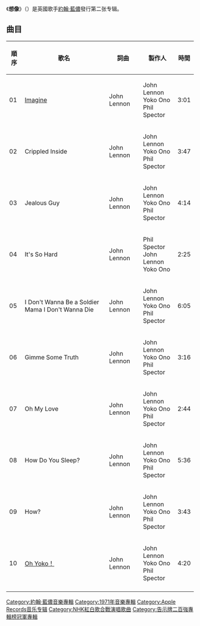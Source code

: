 {{noteTA
|G1=Show
|1=zh-cn:列侬; zh-tw:藍儂; zh-hk:連儂;
}}<includeonly></includeonly>
{{Infobox Album
| Name        = 想像
| Type        = [[專輯|專輯]]
| Artist      = [[約翰·藍儂|約翰·藍儂]]
| Cover       = 
| Released    = 1971年9月9日（美國）<br />1971年10月8日（英國）
| Recorded    = 1971年6月23日－1971年7月5日<br />伯克郡<br />{{tsl|en|Tittenhurst Park|Ascot Sound Studios}}<br />1971年7月<br />紐約<br />{{tsl|en|Record Plant Studios|Record Plant Studios}}
| Genre       = [[摇滚|摇滚]]
| Length      = 39:29
| Label       = [[苹果唱片|Apple]]<br />[[EMI|EMI]]
| Language    = [[英語|英語]]
| Producer    = [[約翰·藍儂|約翰·藍儂]]<br /> [[小野洋子|小野洋子]]<br />[[Phil_Spector|Phil Spector]]
| Reviews     = 
*[[Allmusic|Allmusic]] {{Rating|5|5}}  [http://www.allmusic.com/album/imagine-r11531 link]
*''[[Rolling_Stone|Rolling Stone]]'' {{Rating|4|5}} [http://www.rollingstone.com/reviews/album/245217 link]
*''[[Robert_Christgau|Robert Christgau]]'' (A) [http://robertchristgau.com/get_artist.php?name=john+lennon link]
| Last album  = [[約翰藍儂/塑膠小野樂團|約翰藍儂/塑膠小野樂團]]<br />（1970）
| This album  = '''Imagine'''<br />（1971）
| Next album  = [[Mind_Games|Mind Games]]<br />（1973）
| Misc        =   {{Singles
  | Name          = 想像
  | Type          = studio
  | Single 1      = 想像
  | Single 1 date = 1971年10月11日 
  }}
}}

《'''想像'''》（{{lang-en|'''Imagine'''}}）是英國歌手[[約翰·藍儂|約翰·藍儂]]發行第二张专辑。

== 曲目 ==
{| class="wikitable"
! 順序 !! 歌名 !! 詞曲 !!製作人 !! 時間
|-
| 01 || [[Imagine_(歌曲)|Imagine]] ||John Lennon||John Lennon<br />Yoko Ono<br />Phil Spector|| 3:01
|-
| 02 || Crippled Inside ||John Lennon||John Lennon<br />Yoko Ono<br />Phil Spector|| 3:47
|-
| 03 || Jealous Guy ||John Lennon||John Lennon<br />Yoko Ono<br />Phil Spector|| 4:14
|-
| 04 || It's So Hard ||John Lennon||Phil Spector<br />John Lennon<br />Yoko Ono|| 2:25
|-
| 05 || I Don't Wanna Be a Soldier Mama I Don't Wanna Die ||John Lennon||John Lennon<br />Yoko Ono<br />Phil Spector|| 6:05
|-
| 06 || Gimme Some Truth ||John Lennon||John Lennon<br />Yoko Ono<br />Phil Spector|| 3:16
|-
| 07 || Oh My Love ||John Lennon||John Lennon<br />Yoko Ono<br />Phil Spector|| 2:44
|-
| 08 || How Do You Sleep? ||John Lennon||John Lennon<br />Yoko Ono<br />Phil Spector|| 5:36
|-
| 09 || How? ||John Lennon||John Lennon<br />Yoko Ono<br />Phil Spector|| 3:43
|-
| 10 || [[Oh_Yoko！|Oh Yoko！]] ||John Lennon||John Lennon<br />Yoko Ono<br />Phil Spector|| 4:20
|-
|}

{{约翰·列侬}}
{{DEFAULTSORT:Imagine}}
[[Category:約翰·藍儂音樂專輯|Category:約翰·藍儂音樂專輯]]
[[Category:1971年音樂專輯|Category:1971年音樂專輯]]
[[Category:Apple_Records音乐专辑|Category:Apple Records音乐专辑]]
[[Category:NHK紅白歌合戰演唱歌曲|Category:NHK紅白歌合戰演唱歌曲]]
[[Category:告示牌二百強專輯榜冠軍專輯|Category:告示牌二百強專輯榜冠軍專輯]]
